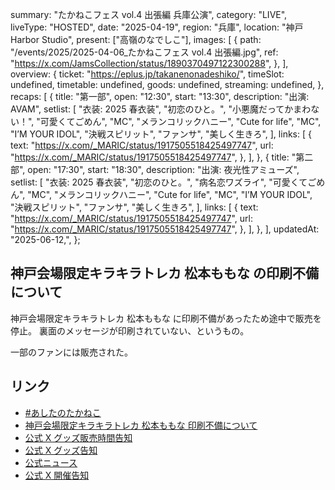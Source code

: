   summary: "たかねこフェス vol.4 出張編 兵庫公演",
  category: "LIVE",
  liveType: "HOSTED",
  date: "2025-04-19",
  region: "兵庫",
  location: "神戸 Harbor Studio",
  present: ["高嶺のなでしこ"],
  images: [
    {
      path: "/events/2025/2025-04-06_たかねこフェス vol.4 出張編.jpg",
      ref: "https://x.com/JamsCollection/status/1890370497122300288",
    },
  ],
  overview: {
    ticket: "https://eplus.jp/takanenonadeshiko/",
    timeSlot: undefined,
    timetable: undefined,
    goods: undefined,
    streaming: undefined,
  },
  recaps: [
    {
      title: "第一部",
      open: "12:30",
      start: "13:30",
      description: "出演: AVAM",
      setlist: [
        "衣装: 2025 春衣装",
        "初恋のひと。",
        "小悪魔だってかまわない！",
        "可愛くてごめん",
        "MC",
        "メランコリックハニー",
        "Cute for life",
        "MC",
        "I’M YOUR IDOL",
        "決戦スピリット",
        "ファンサ",
        "美しく生きろ",
      ],
      links: [
        {
          text: "https://x.com/_MARIC/status/1917505518425497747",
          url: "https://x.com/_MARIC/status/1917505518425497747",
        },
      ],
    },
    {
      title: "第二部",
      open: "17:30",
      start: "18:30",
      description: "出演: 夜光性アミューズ",
      setlist: [
        "衣装: 2025 春衣装",
        "初恋のひと。",
        "病名恋ワズライ",
        "可愛くてごめん",
        "MC",
        "メランコリックハニー",
        "Cute for life",
        "MC",
        "I’M YOUR IDOL",
        "決戦スピリット",
        "ファンサ",
        "美しく生きろ",
      ],
      links: [
        {
          text: "https://x.com/_MARIC/status/1917505518425497747",
          url: "https://x.com/_MARIC/status/1917505518425497747",
        },
      ],
    },
  ],
  updatedAt: "2025-06-12,",
};

## 神戸会場限定キラキラトレカ 松本ももな の印刷不備について

神戸会場限定キラキラトレカ 松本ももな に印刷不備があったため途中で販売を停止。
裏面のメッセージが印刷されていない、というもの。

一部のファンには販売された。

## リンク

- [#あしたのたかねこ](https://x.com/takanenofficial/status/1913231060776915413)
- [神戸会場限定キラキラトレカ 松本ももな 印刷不備について](https://x.com/takanenofficial/status/1913422321840476257)
- [公式 X グッズ販売時間告知](https://x.com/takanenofficial/status/1913392115570381053)
- [公式 X グッズ告知](https://x.com/takanenofficial/status/1908444525334585657)
- [公式ニュース](https://takanenonadeshiko.jp/?p=3362)
- [公式 X 開催告知](https://x.com/takanenofficial/status/1866754911347892258)
